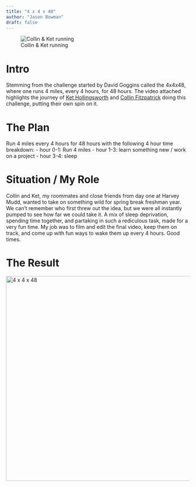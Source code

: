 ```yaml
---
title: "4 x 4 x 48"
author: "Jason Bowman"
draft: false
---
```


![Collin & Ket running](images/collin_ket_running.jpeg)

# Intro
Stemming from the challenge started by David Goggins called the 4x4x48, where one runs 4 miles, every 4 hours, for 48 hours. The video attached highlights the journey of [Ket Hollingsworth](https://www.linkedin.com/in/ket-hollingsworth/) and [Collin Fitzpatrick](https://www.linkedin.com/in/collin-fitzpatrick-2155a9222/) doing this challenge, putting their own spin on it.

# The Plan
Run 4 miles every 4 hours for 48 hours with the following 4 hour time breakdown:
- hour 0-1: Run 4 miles
- hour 1-3: learn something new / work on a project
- hour 3-4: sleep

# Situation / My Role
Collin and Ket, my roommates and close friends from day one at Harvey Mudd, wanted to take on something wild for spring break freshman year. We can’t remember who first threw out the idea, but we were all instantly pumped to see how far we could take it. A mix of sleep deprivation, spending time together, and partaking in such a rediculous task, made for a very fun time. My job was to film and edit the final video, keep them on track, and come up with fun ways to wake them up every 4 hours. Good times.

# The Result
<a href="https://youtu.be/OFPg18zu_NY?si=sebGKcoNgXRix0mu&t=1" target="_blank">
  <img src="https://img.youtube.com/vi/OFPg18zu_NY/0.jpg" alt="4 x 4 x 48" width="560" />
</a>